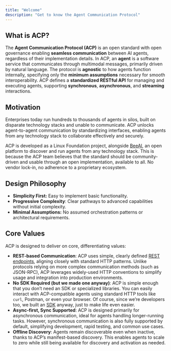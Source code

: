 ```yaml
---
title: "Welcome"
description: "Get to know the Agent Communication Protocol"
---
```


## What is ACP?

The **Agent Communication Protocol (ACP)** is an open standard with open governance enabling  **seamless communication** between AI agents, regardless of their implementation details. In ACP, an **agent** is a software service that communicates through multimodal messages, primarily driven by natural language. The protocol is **agnostic** to how agents function internally, specifying only the **minimum assumptions** necessary for smooth interoperability. ACP defines a **standardized RESTful API** for managing and executing agents, supporting **synchronous**, **asynchronous**, and **streaming** interactions.

## Motivation

Enterprises today run hundreds to thousands of agents in silos, built on disparate technology stacks and unable to communicate. ACP unlocks agent-to-agent communication by standardizing interfaces, enabling agents from any technology stack to collaborate effectively and securely.

ACP is developed as a Linux Foundation project, alongside [BeeAI](https://docs.beeai.dev), an open platform to discover and run agents from any technology stack. This is because the ACP team believes that the standard should be community-driven and usable through an open implementation, available to all. No vendor lock-in, no adherence to a proprietary ecosystem.

## Design Philosophy

- **Simplicity First:** Easy to implement basic functionality.
- **Progressive Complexity**: Clear pathways to advanced capabilities without initial complexity.
- **Minimal Assumptions:** No assumed orchestration patterns or architectural requirements.

## Core Values

ACP is designed to deliver on core, differentiating values:

- **REST-based Communication**: ACP uses simple, clearly defined [REST endpoints](/spec/agents-list), aligning closely with standard HTTP patterns. Unlike protocols relying on more complex communication methods (such as JSON-RPC), ACP leverages widely-used HTTP conventions to simplify usage and integration into production environments.
- **No SDK Required (but we made one anyway)**: ACP is simple enough that you don’t need an SDK or specialized libraries. You can easily interact with ACP-compatible agents using standard HTTP tools like `curl`, Postman, or even your browser. Of course, since we’re developers too, we built an [SDK](https://github.com/i-am-bee/acp/tree/main/python) anyway, just to make life even easier.
- **Async-first, Sync Supported**: ACP is designed primarily for asynchronous communication, ideal for agents handling longer-running tasks. However, synchronous communication is also fully supported by default, simplifying development, rapid testing, and common use cases.
- **Offline Discovery**: Agents remain discoverable even when inactive, thanks to ACP’s manifest-based discovery. This enables agents to scale to zero while still being available for discovery and activation as needed.
